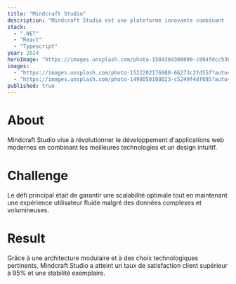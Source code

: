 ```yaml
---
title: "Mindcraft Studio"
description: "Mindcraft Studio est une plateforme innovante combinant .NET, React et Typescript pour offrir une expérience utilisateur optimale."
stack:
  - ".NET"
  - "React"
  - "Typescript"
year: 2024
heroImage: "https://images.unsplash.com/photo-1504384308090-c894fdcc538d?auto=format&fit=crop&w=800&q=80"
images:
  - "https://images.unsplash.com/photo-1522202176988-66273c2fd55f?auto=format&fit=crop&w=800&q=80"
  - "https://images.unsplash.com/photo-1498050108023-c5249f4df085?auto=format&fit=crop&w=800&q=80"
published: true
---
```


# About

Mindcraft Studio vise à révolutionner le développement d'applications web modernes en combinant les meilleures technologies et un design intuitif.

# Challenge

Le défi principal était de garantir une scalabilité optimale tout en maintenant une expérience utilisateur fluide malgré des données complexes et volumineuses.

# Result

Grâce à une architecture modulaire et à des choix technologiques pertinents, Mindcraft Studio a atteint un taux de satisfaction client supérieur à 95% et une stabilité exemplaire.

